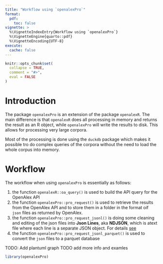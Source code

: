 ```yaml
---
title: "Workflow using `openalexPro`"
format:
  pdf:
    toc: false
vignette: >
  %\VignetteIndexEntry{Workflow using `openalexPro`}
  %\VignetteEngine{quarto::pdf}
  %\VignetteEncoding{UTF-8}
execute: 
  cache: false
---
```


```r
knitr::opts_chunk$set(
  collapse = TRUE,
  comment = "#>",
  eval = FALSE
)
```

# Introduction

The package `openalexPro` is an extension of the package `openalexR`. The main difference is that `openalexR` does all processing in memory and returns the result as an R object, while `openalexPro` will write the results to disk. This allows for processing very large corpora.

Most of the processing is done using the `duckdb` package which makes it possible tro do complex queries of the corpora without the need to load the whole corpus into memory.

# Workflow

The workflow when using `openalexPro` is essentially as follows:

1. the function `openalexR::oa_query()` is used to build the API query for the OpenAlex API
2. the function `openalexPro::pro_request()` is used to retrieve the results from the OpenAlex API and to store them in a folder in the format oif `json` files as returned by OpenAlex.
3. the function `openalexPro::pro_request_jsonl()` is doing some cleaning and editing of the json files into **Json Lines**, aka **NDJSON**, which is atext file where each line is a separate JSON object. For details [see](jq.qmd)
4. the function `openalexPro::pro_request_jsonl_parquet()` is used to convert the `json` files to a parquet database


TODO: Add plantuml graph
TODO add more info and examles


```r
library(openalexPro)
```
